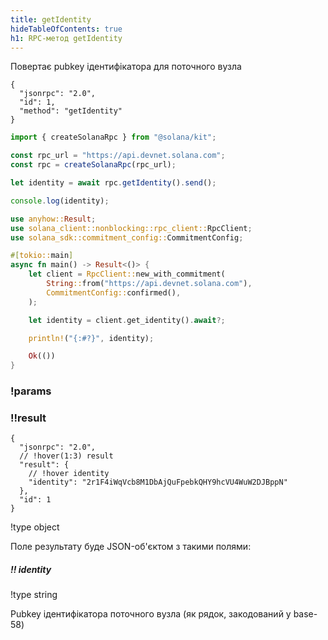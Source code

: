 ```yaml
---
title: getIdentity
hideTableOfContents: true
h1: RPC-метод getIdentity
---
```


Повертає pubkey ідентифікатора для поточного вузла

<APIMethod>

```jsonc !!request curl
{
  "jsonrpc": "2.0",
  "id": 1,
  "method": "getIdentity"
}
```

```ts !!request title="Kit"
import { createSolanaRpc } from "@solana/kit";

const rpc_url = "https://api.devnet.solana.com";
const rpc = createSolanaRpc(rpc_url);

let identity = await rpc.getIdentity().send();

console.log(identity);
```

```rs !!request title="Rust"
use anyhow::Result;
use solana_client::nonblocking::rpc_client::RpcClient;
use solana_sdk::commitment_config::CommitmentConfig;

#[tokio::main]
async fn main() -> Result<()> {
    let client = RpcClient::new_with_commitment(
        String::from("https://api.devnet.solana.com"),
        CommitmentConfig::confirmed(),
    );

    let identity = client.get_identity().await?;

    println!("{:#?}", identity);

    Ok(())
}
```

### !params

### !!result

```jsonc !response
{
  "jsonrpc": "2.0",
  // !hover(1:3) result
  "result": {
    // !hover identity
    "identity": "2r1F4iWqVcb8M1DbAjQuFpebkQHY9hcVU4WuW2DJBppN"
  },
  "id": 1
}
```

!type object

Поле результату буде JSON-об'єктом з такими полями:

##### !! identity

!type string

Pubkey ідентифікатора поточного вузла (як рядок, закодований у base-58)

</APIMethod>
